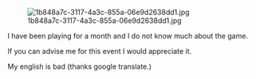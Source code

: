 [[File:1b848a7c-3117-4a3c-855a-06e9d2638dd1.jpg|thumb]]

I have been playing for a month and I do not know much about the game.

If you can advise me for this event I would appreciate it.

My english is bad (thanks google translate.)<ac_metadata title="I do not know which boat to prioritize"> </ac_metadata>